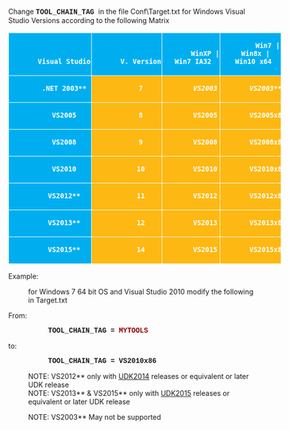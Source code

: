 Change <span style="font-family: Courier"> '''TOOL_CHAIN_TAG''' </span> in the file <WorkSpace>Conf\Target.txt for Windows Visual Studio Versions according to the following Matrix

<table border="0" cellpadding="0" cellspacing="0" style="border-collapse: collapse; width: 549px">
		<tr height="21" style="height:15.75pt">
		<td height="21" dir="LTR" style="height: 15.75pt; width: 144px; color: white; font-size: 12.0pt; font-weight: 700; text-align: center; white-space: normal; font-style: normal; text-decoration: none; font-family: Calibri, sans-serif; vertical-align: bottom; border: .5pt solid white; padding-left: 1px; padding-right: 1px; padding-top: 1px; background: #00AEEF">
		Visual Studio</td>
		<td dir="LTR" style="width: 109px; color: white; font-size: 12.0pt; font-weight: 700; text-align: center; white-space: normal; font-style: normal; text-decoration: none; font-family: Calibri, sans-serif; vertical-align: bottom; border-left: medium none; border-right: .5pt solid white; border-top: .5pt solid white; border-bottom: .5pt solid white; padding-left: 1px; padding-right: 1px; padding-top: 1px; background: #00AEEF">
		V. Version</td>
		<td dir="LTR" style="width: 127px; color: white; font-size: 12.0pt; font-weight: 700; text-align: center; white-space: normal; font-style: normal; text-decoration: none; font-family: Calibri, sans-serif; vertical-align: bottom; border-left: medium none; border-right: .5pt solid white; border-top: .5pt solid white; border-bottom: .5pt solid white; padding-left: 1px; padding-right: 1px; padding-top: 1px; background: #00AEEF">
		WinXP | Win7 IA32</td>
		<td dir="LTR" style="width: 156px; color: white; font-size: 12.0pt; font-weight: 700; text-align: center; white-space: normal; font-style: normal; text-decoration: none; font-family: Calibri, sans-serif; vertical-align: bottom; border-left: medium none; border-right: .5pt solid white; border-top: .5pt solid white; border-bottom: .5pt solid white; padding-left: 1px; padding-right: 1px; padding-top: 1px; background: #00AEEF">
		Win7 | Win8x | Win10 x64 </td>
	</tr>
	<tr height="21" style="height:15.75pt">
		<td height="21" dir="LTR" style="height: 15.75pt; width: 144px; color: white; font-size: 12.0pt; font-weight: 700; text-align: center; white-space: normal; font-style: normal; text-decoration: none; font-family: Calibri, sans-serif; vertical-align: bottom; border-left: .5pt solid white; border-right: .5pt solid white; border-top: medium none; border-bottom: .5pt solid white; padding-left: 1px; padding-right: 1px; padding-top: 1px; background: #00AEEF">
		.NET 2003**</td>
		<td dir="LTR" style="width: 109px; color: white; font-size: 12.0pt; text-shadow: auto; text-align: center; white-space: normal; font-weight: 400; font-style: normal; text-decoration: none; font-family: Calibri, sans-serif; vertical-align: bottom; border-left: medium none; border-right: .5pt solid white; border-top: medium none; border-bottom: .5pt solid white; padding-left: 1px; padding-right: 1px; padding-top: 1px; background: #FDB813">
		'''7'''</td>
		<td dir="LTR" style="width: 127px; color: white; font-size: 12.0pt; font-style: italic; text-shadow: auto; text-align: center; white-space: normal; font-weight: 400; text-decoration: none; font-family: Calibri, sans-serif; vertical-align: bottom; border-left: medium none; border-right: .5pt solid white; border-top: medium none; border-bottom: .5pt solid white; padding-left: 1px; padding-right: 1px; padding-top: 1px; background: #FDB813">
		'''VS2003'''</td>
		<td dir="LTR" style="width: 156px; color: white; font-size: 12.0pt; font-style: italic; text-shadow: auto; text-align: center; white-space: normal; font-weight: 400; text-decoration: none; font-family: Calibri, sans-serif; vertical-align: bottom; border-left: medium none; border-right: .5pt solid white; border-top: medium none; border-bottom: .5pt solid white; padding-left: 1px; padding-right: 1px; padding-top: 1px; background: #FDB813">
		'''VS2003**''' </td>
	</tr>
	<tr height="21" style="height:15.75pt">
		<td height="21" dir="LTR" style="height: 15.75pt; width: 144px; color: white; font-size: 12.0pt; font-weight: 700; text-align: center; white-space: normal; font-style: normal; text-decoration: none; font-family: Calibri, sans-serif; vertical-align: bottom; border-left: .5pt solid white; border-right: .5pt solid white; border-top: medium none; border-bottom: .5pt solid white; padding-left: 1px; padding-right: 1px; padding-top: 1px; background: #00AEEF">
		'''VS2005'''</td>
		<td dir="LTR" style="width: 109px; color: white; font-size: 12.0pt; text-shadow: auto; text-align: center; white-space: normal; font-weight: 400; font-style: normal; text-decoration: none; font-family: Calibri, sans-serif; vertical-align: bottom; border-left: medium none; border-right: .5pt solid white; border-top: medium none; border-bottom: .5pt solid white; padding-left: 1px; padding-right: 1px; padding-top: 1px; background: #FDB813">
		'''8'''</td>
		<td dir="LTR" style="width: 127px; color: white; font-size: 12.0pt; text-shadow: auto; text-align: center; white-space: normal; font-weight: 400; font-style: normal; text-decoration: none; font-family: Calibri, sans-serif; vertical-align: bottom; border-left: medium none; border-right: .5pt solid white; border-top: medium none; border-bottom: .5pt solid white; padding-left: 1px; padding-right: 1px; padding-top: 1px; background: #FDB813">
		'''VS2005'''</td>
		<td dir="LTR" style="width: 156px; color: white; font-size: 12.0pt; text-shadow: auto; text-align: center; white-space: normal; font-weight: 400; font-style: normal; text-decoration: none; font-family: Calibri, sans-serif; vertical-align: bottom; border-left: medium none; border-right: .5pt solid white; border-top: medium none; border-bottom: .5pt solid white; padding-left: 1px; padding-right: 1px; padding-top: 1px; background: #FDB813">
		'''VS2005x86'''</td>
	</tr>
	<tr height="21" style="height:15.75pt">
		<td height="21" dir="LTR" style="height: 15.75pt; width: 144px; color: white; font-size: 12.0pt; font-weight: 700; text-align: center; white-space: normal; font-style: normal; text-decoration: none; font-family: Calibri, sans-serif; vertical-align: bottom; border-left: .5pt solid white; border-right: .5pt solid white; border-top: medium none; border-bottom: .5pt solid white; padding-left: 1px; padding-right: 1px; padding-top: 1px; background: #00AEEF">
		'''VS2008'''</td>
		<td dir="LTR" style="width: 109px; color: white; font-size: 12.0pt; text-shadow: auto; text-align: center; white-space: normal; font-weight: 400; font-style: normal; text-decoration: none; font-family: Calibri, sans-serif; vertical-align: bottom; border-left: medium none; border-right: .5pt solid white; border-top: medium none; border-bottom: .5pt solid white; padding-left: 1px; padding-right: 1px; padding-top: 1px; background: #FDB813">
		'''9'''</td>
		<td dir="LTR" style="width: 127px; color: white; font-size: 12.0pt; text-shadow: auto; text-align: center; white-space: normal; font-weight: 400; font-style: normal; text-decoration: none; font-family: Calibri, sans-serif; vertical-align: bottom; border-left: medium none; border-right: .5pt solid white; border-top: medium none; border-bottom: .5pt solid white; padding-left: 1px; padding-right: 1px; padding-top: 1px; background: #FDB813">
		'''VS2008'''</td>
		<td dir="LTR" style="width: 156px; color: white; font-size: 12.0pt; text-shadow: auto; text-align: center; white-space: normal; font-weight: 400; font-style: normal; text-decoration: none; font-family: Calibri, sans-serif; vertical-align: bottom; border-left: medium none; border-right: .5pt solid white; border-top: medium none; border-bottom: .5pt solid white; padding-left: 1px; padding-right: 1px; padding-top: 1px; background: #FDB813">
		'''VS2008x86'''</td>
	</tr>
	<tr height="21" style="height:15.75pt">
		<td height="21" dir="LTR" style="height: 15.75pt; width: 144px; color: white; font-size: 12.0pt; font-weight: 700; text-align: center; white-space: normal; font-style: normal; text-decoration: none; font-family: Calibri, sans-serif; vertical-align: bottom; border-left: .5pt solid white; border-right: .5pt solid white; border-top: medium none; border-bottom: .5pt solid white; padding-left: 1px; padding-right: 1px; padding-top: 1px; background: #00AEEF">
		'''VS2010'''</td>
		<td dir="LTR" style="width: 109px; color: white; font-size: 12.0pt; text-shadow: auto; text-align: center; white-space: normal; font-weight: 400; font-style: normal; text-decoration: none; font-family: Calibri, sans-serif; vertical-align: bottom; border-left: medium none; border-right: .5pt solid white; border-top: medium none; border-bottom: .5pt solid white; padding-left: 1px; padding-right: 1px; padding-top: 1px; background: #FDB813">
		'''10'''</td>
		<td dir="LTR" style="width: 127px; color: white; font-size: 12.0pt; text-shadow: auto; text-align: center; white-space: normal; font-weight: 400; font-style: normal; text-decoration: none; font-family: Calibri, sans-serif; vertical-align: bottom; border-left: medium none; border-right: .5pt solid white; border-top: medium none; border-bottom: .5pt solid white; padding-left: 1px; padding-right: 1px; padding-top: 1px; background: #FDB813">
		'''VS2010'''</td>
		<td dir="LTR" style="width: 156px; color: white; font-size: 12.0pt; text-shadow: auto; text-align: center; white-space: normal; font-weight: 400; font-style: normal; text-decoration: none; font-family: Calibri, sans-serif; vertical-align: bottom; border-left: medium none; border-right: .5pt solid white; border-top: medium none; border-bottom: .5pt solid white; padding-left: 1px; padding-right: 1px; padding-top: 1px; background: #FDB813">
		'''VS2010x86'''</td>
	</tr>
	<tr height="21" style="height:15.75pt">
		<td height="21" dir="LTR" style="height: 15.75pt; width: 144px; color: white; font-size: 12.0pt; font-weight: 700; text-align: center; white-space: normal; font-style: normal; text-decoration: none; font-family: Calibri, sans-serif; vertical-align: bottom; border-left: .5pt solid white; border-right: .5pt solid white; border-top: medium none; border-bottom: .5pt solid white; padding-left: 1px; padding-right: 1px; padding-top: 1px; background: #00AEEF">
		'''VS2012**'''</td>
		<td dir="LTR" style="width: 109px; color: white; font-size: 12.0pt; text-shadow: auto; text-align: center; white-space: normal; font-weight: 400; font-style: normal; text-decoration: none; font-family: Calibri, sans-serif; vertical-align: bottom; border-left: medium none; border-right: .5pt solid white; border-top: medium none; border-bottom: .5pt solid white; padding-left: 1px; padding-right: 1px; padding-top: 1px; background: #FDB813">
		'''11'''</td>
		<td dir="LTR" style="width: 127px; color: white; font-size: 12.0pt; text-shadow: auto; text-align: center; white-space: normal; font-weight: 400; font-style: normal; text-decoration: none; font-family: Calibri, sans-serif; vertical-align: bottom; border-left: medium none; border-right: .5pt solid white; border-top: medium none; border-bottom: .5pt solid white; padding-left: 1px; padding-right: 1px; padding-top: 1px; background: #FDB813">
		'''VS2012'''</td>
		<td dir="LTR" style="width: 156px; color: white; font-size: 12.0pt; text-shadow: auto; text-align: center; white-space: normal; font-weight: 400; font-style: normal; text-decoration: none; font-family: Calibri, sans-serif; vertical-align: bottom; border-left: medium none; border-right: .5pt solid white; border-top: medium none; border-bottom: .5pt solid white; padding-left: 1px; padding-right: 1px; padding-top: 1px; background: #FDB813">
		'''VS2012x86'''</td>
	</tr>
	<tr height="21" style="height:15.75pt">
		<td height="21" dir="LTR" style="height: 15.75pt; width: 144px; color: white; font-size: 12.0pt; font-weight: 700; text-align: center; white-space: normal; font-style: normal; text-decoration: none; font-family: Calibri, sans-serif; vertical-align: bottom; border-left: .5pt solid white; border-right: .5pt solid white; border-top: medium none; border-bottom: .5pt solid white; padding-left: 1px; padding-right: 1px; padding-top: 1px; background: #00AEEF">
		'''VS2013**'''</td>
		<td dir="LTR" style="width: 109px; color: white; font-size: 12.0pt; text-shadow: auto; text-align: center; white-space: normal; font-weight: 400; font-style: normal; text-decoration: none; font-family: Calibri, sans-serif; vertical-align: bottom; border-left: medium none; border-right: .5pt solid white; border-top: medium none; border-bottom: .5pt solid white; padding-left: 1px; padding-right: 1px; padding-top: 1px; background: #FDB813">
		'''12'''</td>
		<td dir="LTR" style="width: 127px; color: white; font-size: 12.0pt; text-shadow: auto; text-align: center; white-space: normal; font-weight: 400; font-style: normal; text-decoration: none; font-family: Calibri, sans-serif; vertical-align: bottom; border-left: medium none; border-right: .5pt solid white; border-top: medium none; border-bottom: .5pt solid white; padding-left: 1px; padding-right: 1px; padding-top: 1px; background: #FDB813">
		'''VS2013'''</td>
		<td dir="LTR" style="width: 156px; color: white; font-size: 12.0pt; text-shadow: auto; text-align: center; white-space: normal; font-weight: 400; font-style: normal; text-decoration: none; font-family: Calibri, sans-serif; vertical-align: bottom; border-left: medium none; border-right: .5pt solid white; border-top: medium none; border-bottom: .5pt solid white; padding-left: 1px; padding-right: 1px; padding-top: 1px; background: #FDB813">
		'''VS2013x86'''</td>
	</tr>
	<tr height="21" style="height:15.75pt">
		<td height="21" dir="LTR" style="height: 15.75pt; width: 144px; color: white; font-size: 12.0pt; font-weight: 700; text-align: center; white-space: normal; font-style: normal; text-decoration: none; font-family: Calibri, sans-serif; vertical-align: bottom; border-left: .5pt solid white; border-right: .5pt solid white; border-top: medium none; border-bottom: .5pt solid white; padding-left: 1px; padding-right: 1px; padding-top: 1px; background: #00AEEF">
		'''VS2015**'''</td>
		<td dir="LTR" style="width: 109px; color: white; font-size: 12.0pt; text-shadow: auto; text-align: center; white-space: normal; font-weight: 400; font-style: normal; text-decoration: none; font-family: Calibri, sans-serif; vertical-align: bottom; border-left: medium none; border-right: .5pt solid white; border-top: medium none; border-bottom: .5pt solid white; padding-left: 1px; padding-right: 1px; padding-top: 1px; background: #FDB813">
		'''14'''</td>
		<td dir="LTR" style="width: 127px; color: white; font-size: 12.0pt; text-shadow: auto; text-align: center; white-space: normal; font-weight: 400; font-style: normal; text-decoration: none; font-family: Calibri, sans-serif; vertical-align: bottom; border-left: medium none; border-right: .5pt solid white; border-top: medium none; border-bottom: .5pt solid white; padding-left: 1px; padding-right: 1px; padding-top: 1px; background: #FDB813">
		'''VS2015'''</td>
		<td dir="LTR" style="width: 156px; color: white; font-size: 12.0pt; text-shadow: auto; text-align: center; white-space: normal; font-weight: 400; font-style: normal; text-decoration: none; font-family: Calibri, sans-serif; vertical-align: bottom; border-left: medium none; border-right: .5pt solid white; border-top: medium none; border-bottom: .5pt solid white; padding-left: 1px; padding-right: 1px; padding-top: 1px; background: #FDB813">
		'''VS2015x86'''</td>
	</tr>

</table>


Example: 
: for Windows 7 64 bit OS and Visual Studio 2010 modify the following in Target.txt
From:
:: <span style="font-family: Courier">  '''TOOL_CHAIN_TAG        = </span><span style="font-family: Courier; color: darkred">  MYTOOLS''' </span>
to:
:: <span style="font-family: Courier">  '''TOOL_CHAIN_TAG        = VS2010x86''' </span>


: NOTE: VS2012** only with [[UDK2014]] releases or equivalent or later UDK release
: NOTE: VS2013** & VS2015** only with [[UDK2015]] releases or equivalent or later UDK release

: NOTE: VS2003** May not be supported


<!-- [[Category:Getting Started]] -->